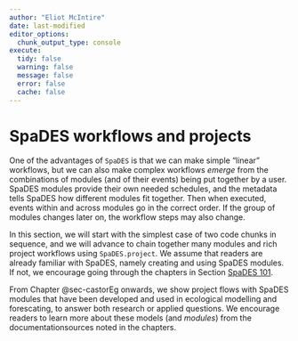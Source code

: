 ```yaml
---
author: "Eliot McIntire"
date: last-modified
editor_options:
  chunk_output_type: console
execute:
  tidy: false
  warning: false
  message: false
  error: false
  cache: false
---
```


# SpaDES workflows and projects

One of the advantages of `SpaDES` is that we can make simple "linear"
workflows, but we can also make complex workflows *emerge* from the
combinations of modules (and of their events) being put together by a
user. SpaDES modules provide their own needed schedules, and the
metadata tells SpaDES how different modules fit together. Then when
executed, events within and across modules go in the correct order. If
the group of modules changes later on, the workflow steps may also
change.

In this section, we will start with the simplest case of two code chunks
in sequence, and we will advance to chain together many modules and rich
project workflows using `SpaDES.project`. We assume that readers are
already familiar with SpaDES, namely creating and using SpaDES modules.
If not, we encourage going through the chapters in Section [SpaDES
101](SpaDESbasics.qmd).

From Chapter @sec-castorEg onwards, we show project flows with SpaDES
modules that have been developed and used in ecological modelling and
forescating, to answer both research or applied questions. We encourage
readers to learn more about these models (and *modules*) from the
documentationsources noted in the chapters.
